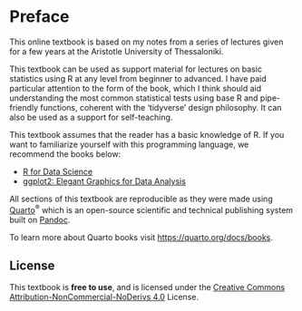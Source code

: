 # Preface {.unnumbered}

This online textbook is based on my notes from a series of lectures given for a few years at the Aristotle University of Thessaloniki.

This textbook can be used as support material for lectures on basic statistics using R at any level from beginner to advanced. I have paid particular attention to the form of the book, which I think should aid understanding the most common statistical tests using base R and pipe-friendly functions, coherent with the 'tidyverse' design philosophy. It can also be used as a support for self-teaching.

::: {.callout-important appearance="simple"}
This textbook assumes that the reader has a basic knowledge of R. If you want to familiarize yourself with this programming language, we recommend the books below:

-   [R for Data Science](https://r4ds.had.co.nz/)
-   [ggplot2: Elegant Graphics for Data Analysis](https://ggplot2-book.org/)
:::

All sections of this textbook are reproducible as they were made using [Quarto](https://quarto.org/)^®^ which is an open-source scientific and technical publishing system built on [Pandoc](https://pandoc.org/).

To learn more about Quarto books visit <https://quarto.org/docs/books>.

## License

This textbook is **free to use**, and is licensed under the [Creative Commons Attribution-NonCommercial-NoDerivs 4.0](https://creativecommons.org/licenses/by-nc-nd/4.0/) License.
